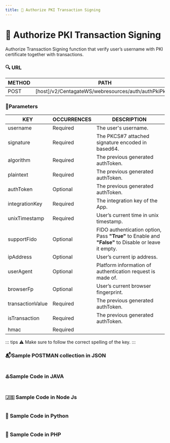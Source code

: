 ```yaml
---
title: 🪪 Authorize PKI Transaction Signing
---
```


#  🪪 Authorize PKI Transaction Signing

Authorize Transaction Signing function that verify user’s username with PKI certificate together with transactions.

### 🔍 URL

| **METHOD**   | **PATH**                                                                      | 
| ------------ | ----------------------------------------------------------------------------- | 
| POST         | [host]/v2/CentagateWS/webresources/auth/authPkiPkcs7                          |


### 📏Parameters
| KEY            | OCCURRENCES | DESCRIPTION                 |
| -------------- | ----------- | --------------------------- |
| username       | Required    | The user's username.        |
| signature      | Required    | The PKCS#7 attached signature encoded in based64.|
| algorithm      | Required    | The previous generated authToken.|
| plaintext      | Required    | The previous generated authToken.|
| authToken      | Optional    | The previous generated authToken.|
| integrationKey | Required    | The integration key of the App.|
| unixTimestamp  | Required    | User’s current time in unix timestamp.|
| supportFido    | Optional    | FIDO authentication option, Pass **"True"** to Enable and **"False"** to Disable or leave it empty.|
| ipAddress      | Optional    | User’s current ip address.  |
| userAgent      | Optional    | Platform information of authentication request is made of.|
| browserFp      | Optional    | User’s current browser fingerprint.|
| transactionValue      | Required    | The previous generated authToken.|
| isTransaction      | Required    | The previous generated authToken.|
| hmac           | Required    | |


::: tips
⚠️ Make sure to follow the correct spelling of the key.
:::

### 📬Sample POSTMAN collection in JSON

```json

```

### ♨️Sample Code in JAVA

```java

```

### 🇯‌🇸‌ Sample Code in Node Js

```js

```

### 🐍 Sample Code in Python

```python

```

### 🐘 Sample Code in PHP

```php

```

